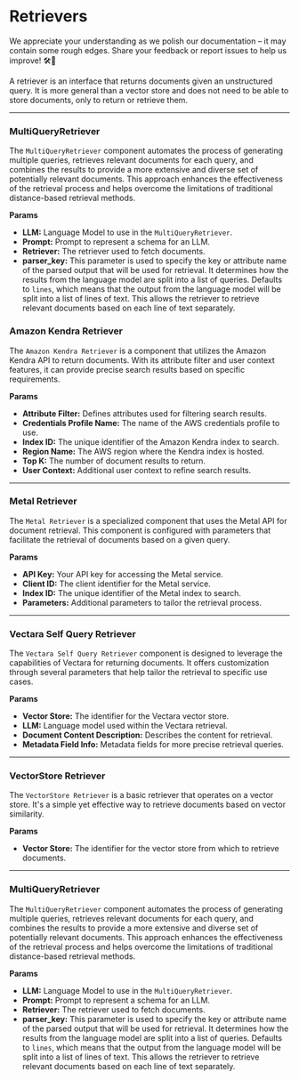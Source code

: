
# Retrievers

<Admonition type="caution" icon="🚧" title="ZONE UNDER CONSTRUCTION">
    <p>
        We appreciate your understanding as we polish our documentation – it may contain some rough edges. Share your feedback or report issues to help us improve! 🛠️📝
    </p>
</Admonition>

A retriever is an interface that returns documents given an unstructured query. It is more general than a vector store and does not need to be able to store documents, only to return or retrieve them.

---

### MultiQueryRetriever

The `MultiQueryRetriever` component automates the process of generating multiple queries, retrieves relevant documents for each query, and combines the results to provide a more extensive and diverse set of potentially relevant documents. This approach enhances the effectiveness of the retrieval process and helps overcome the limitations of traditional distance-based retrieval methods.

**Params**

- **LLM:** Language Model to use in the `MultiQueryRetriever`.
- **Prompt:** Prompt to represent a schema for an LLM.
- **Retriever:** The retriever used to fetch documents.
- **parser_key:** This parameter is used to specify the key or attribute name of the parsed output that will be used for retrieval. It determines how the results from the language model are split into a list of queries. Defaults to `lines`, which means that the output from the language model will be split into a list of lines of text. This allows the retriever to retrieve relevant documents based on each line of text separately.

### Amazon Kendra Retriever

The `Amazon Kendra Retriever` is a component that utilizes the Amazon Kendra API to return documents. With its attribute filter and user context features, it can provide precise search results based on specific requirements.

**Params**

- **Attribute Filter:** Defines attributes used for filtering search results.
- **Credentials Profile Name:** The name of the AWS credentials profile to use.
- **Index ID:** The unique identifier of the Amazon Kendra index to search.
- **Region Name:** The AWS region where the Kendra index is hosted.
- **Top K:** The number of document results to return.
- **User Context:** Additional user context to refine search results.

---

### Metal Retriever

The `Metal Retriever` is a specialized component that uses the Metal API for document retrieval. This component is configured with parameters that facilitate the retrieval of documents based on a given query.

**Params**

- **API Key:** Your API key for accessing the Metal service.
- **Client ID:** The client identifier for the Metal service.
- **Index ID:** The unique identifier of the Metal index to search.
- **Parameters:** Additional parameters to tailor the retrieval process.

---

### Vectara Self Query Retriever

The `Vectara Self Query Retriever` component is designed to leverage the capabilities of Vectara for returning documents. It offers customization through several parameters that help tailor the retrieval to specific use cases.

**Params**

- **Vector Store:** The identifier for the Vectara vector store.
- **LLM:** Language model used within the Vectara retrieval.
- **Document Content Description:** Describes the content for retrieval.
- **Metadata Field Info:** Metadata fields for more precise retrieval queries.

---

### VectorStore Retriever

The `VectorStore Retriever` is a basic retriever that operates on a vector store. It's a simple yet effective way to retrieve documents based on vector similarity.

**Params**

- **Vector Store:** The identifier for the vector store from which to retrieve documents.

---

### MultiQueryRetriever

The `MultiQueryRetriever` component automates the process of generating multiple queries, retrieves relevant documents for each query, and combines the results to provide a more extensive and diverse set of potentially relevant documents. This approach enhances the effectiveness of the retrieval process and helps overcome the limitations of traditional distance-based retrieval methods.

**Params**

- **LLM:** Language Model to use in the `MultiQueryRetriever`.
- **Prompt:** Prompt to represent a schema for an LLM.
- **Retriever:** The retriever used to fetch documents.
- **parser_key:** This parameter is used to specify the key or attribute name of the parsed output that will be used for retrieval. It determines how the results from the language model are split into a list of queries. Defaults to `lines`, which means that the output from the language model will be split into a list of lines of text. This allows the retriever to retrieve relevant documents based on each line of text separately.